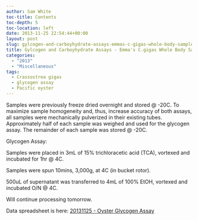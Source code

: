 ```yaml
---
author: Sam White
toc-title: Contents
toc-depth: 5
toc-location: left
date: 2013-11-25 22:54:44+00:00
layout: post
slug: gylcogen-and-carboyhydrate-assays-emmas-c-gigas-whole-body-samples
title: Gylcogen and Carboyhydrate Assays - Emma's C.gigas Whole Body Samples
categories:
  - "2013"
  - "Miscellaneous"
tags:
  - Crassostrea gigas
  - glycogen assay
  - Pacific oyster
---
```


Samples were previously freeze dried overnight and stored @ -20C. To maximize sample homogeneity and, thus, increase accuracy of both assays, all samples were mechanically pulverized in their existing tubes. Approximately half of each sample was weighed and used for the glycogen assay. The remainder of each sample was stored @ -20C.

Glycogen Assay:

Samples were placed in 3mL of 15% trichloracetic acid (TCA), vortexed and incubated for 1hr @ 4C.

Samples were spun 10mins, 3,000g, at 4C (in bucket rotor).

500uL of supernatant was transferred to 4mL of 100% EtOH, vortexed and incubated O/N @ 4C.

Will continue processing tomorrow.

Data spreadsheet is here: [20131125 - Oyster Glycogen Assay](https://docs.google.com/spreadsheet/ccc?key=0AmS_90rPaQMzdHVBZGtENzFkZTNMM3BCTVNZQm1Cd2c&usp=sharing)
